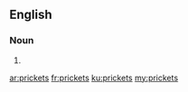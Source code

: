 ==English==

===Noun===
{{head|en|noun plural form}}

# {{plural of|pricket|lang=en}}

[[ar:prickets]]
[[fr:prickets]]
[[ku:prickets]]
[[my:prickets]]